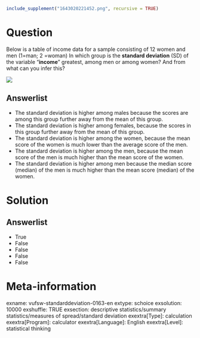 ```r
include_supplement("1643020221452.png", recursive = TRUE)
```

Question
========
Below is a table of income data for a sample consisting of 12 women and men (1=man; 2 =woman)  In which group is the **standard deviation** (SD) of the variable "**income**" greatest, among men or among women? And from what can you infer this?  
  
![](1643020221452.png)

Answerlist
----------
* The standard deviation is higher among males because the scores are among this group further away from the mean of this group.
* The standard deviation is higher among females, because the scores in this group further away from the mean of this group.
* The standard deviation is higher among the women, because the mean score of the women is much lower than the average score of the men.
* The standard deviation is higher among the men, because the mean score of the men is much higher than the mean score of the women.
* The standard deviation is higher among men because the median score (median) of the men is much higher than the mean score (median) of the women.

Solution
========

Answerlist
----------
* True
* False
* False
* False
* False

Meta-information
================
exname: vufsw-standarddeviation-0163-en
extype: schoice
exsolution: 10000
exshuffle: TRUE
exsection: descriptive statistics/summary statistics/measures of spread/standard deviation
exextra[Type]: calculation
exextra[Program]: calculator
exextra[Language]: English
exextra[Level]: statistical thinking

